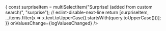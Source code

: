 
<Meta title="Multi Select" />

<Props of={MultiSelect} />

<Preview>
    <Story name="default">
        <MultiSelect
            items={DEFAULT_ITEMS}
            onValuesChange={logValuesChanged}
        />
    </Story>
</Preview>

<Preview>
    <Story
        name="knobs"
        decorators={[withKnobs]}
        parameters={paramsBuilder()
            .excludeFromDocs()
            .build()}
    >
        <MultiSelect
            items={DEFAULT_ITEMS}
            // Not sure why, when using a knob, the component doesn't re-render when the knob value change.
            defaultValues={[GROUP_NAME_CHANGED_VALUE, GROUP_RESTORED_VALUE]}
            closeOnSelect={boolean("closeOnSelect", false)}
            noResultsMessage={text("noResultsMessage", MultiSelect.defaultProps.noResultsMessage)}
            triggerText={text("triggerText", MultiSelect.defaultProps.triggerText)}
            placeholder={text("placeholder", MultiSelect.defaultProps.placeholder)}
            clearText={text("clearText", MultiSelect.defaultProps.clearText)}
            disabled={boolean("disabled", false)}
            closeOnBlur={boolean("closeOnBlur", true)}
            closeOnOutsideClick={boolean("closeOnOutsideClick", false)}
            onValuesChange={logValuesChanged}
        />
    </Story>
</Preview>

<Preview>
    <Story name="categories">
        <MultiSelect
            items={DEFAULT_ITEMS_WITH_CATEGORIES}
            onValuesChange={logValuesChanged}
        />
    </Story>
</Preview>

<Preview>
    <Story name="default values">
        <MultiSelect
            items={DEFAULT_ITEMS}
            defaultValues={[GROUP_RESTORED_VALUE, GROUP_NAME_CHANGED_VALUE]}
            onValuesChange={logValuesChanged}
        />
    </Story>
</Preview>

<Preview>
    <Story name="close on select">
        <MultiSelect
            items={DEFAULT_ITEMS}
            closeOnSelect
            onValuesChange={logValuesChanged}
        />
    </Story>
</Preview>

<Preview>
    <Story name="custom search">
        <MultiSelect
            items={DEFAULT_ITEMS}
            onSearch={(event, items, query) => {
                const surpriseItem = multiSelectItem("Surprise! (added from custom search)", "surprise");
                // eslint-disable-next-line
                return [surpriseItem, ...items.filter(x => x.text.toUpperCase().startsWith(query.toUpperCase()))];
            }}
            onValuesChange={logValuesChanged}
        />
    </Story>
</Preview>

<Preview>
    <Story name="disabled">
        <MultiSelect
            items={DEFAULT_ITEMS}
            defaultValues={[GROUP_RESTORED_VALUE, GROUP_NAME_CHANGED_VALUE]}
            disabled
            onValuesChange={logValuesChanged}
        />
    </Story>
</Preview>

<Preview>
    <Story name="dont close on blur">
        <MultiSelect
            items={DEFAULT_ITEMS}
            closeOnBlur={false}
            closeOnOutsideClick
            onValuesChange={logValuesChanged}
        />
    </Story>
</Preview>

<Story name="controlled">
    <ControlledMultiSelect
        items={DEFAULT_ITEMS}
        values={[GROUP_NAME_CHANGED_VALUE, GROUP_RESTORED_VALUE]}
        onValuesChange={logValuesChanged}
    />
</Story>

